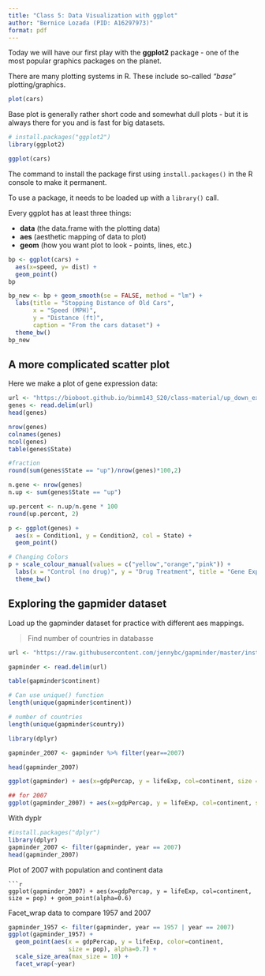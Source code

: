 ```yaml
---
title: "Class 5: Data Visualization with ggplot"
author: "Bernice Lozada (PID: A16297973)"
format: pdf
---
```


Today we will have our first play with the **ggplot2** package - one of the most popular graphics packages on the planet.

There are many plotting systems in R. These include so-called *"base"* plotting/graphics.

```r
plot(cars)
```

Base plot is generally rather short code and somewhat dull plots - but it is always there for you and is fast for big datasets. 

```r
# install.packages("ggplot2")
library(ggplot2)

ggplot(cars)
```


The command to install the package first using `install.packages()` in the R console to make it permanent.

To use a package, it needs to be loaded up with a `library()` call.

Every ggplot has at least three things: 

- **data** (the data.frame with the plotting data)
- **aes** (aesthetic mapping of data to plot)
- **geom** (how you want plot to look - points, lines, etc.)

```r
bp <- ggplot(cars) +
  aes(x=speed, y= dist) +
  geom_point()
bp
```

```r
bp_new <- bp + geom_smooth(se = FALSE, method = "lm") +
  labs(title = "Stopping Distance of Old Cars",
       x = "Speed (MPH)",
       y = "Distance (ft)",
       caption = "From the cars dataset") +
  theme_bw()
bp_new
```

## A more complicated scatter plot

Here we make a plot of gene expression data:
```r
url <- "https://bioboot.github.io/bimm143_S20/class-material/up_down_expression.txt"
genes <- read.delim(url)
head(genes)

nrow(genes)
colnames(genes)
ncol(genes)
table(genes$State)

#fraction
round(sum(genes$State == "up")/nrow(genes)*100,2)
```

```r
n.gene <- nrow(genes)
n.up <- sum(genes$State == "up")

up.percent <- n.up/n.gene * 100
round(up.percent, 2)

```

```r
p <- ggplot(genes) + 
  aes(x = Condition1, y = Condition2, col = State) +
  geom_point()
```

```r
# Changing Colors
p + scale_colour_manual(values = c("yellow","orange","pink")) +
  labs(x = "Control (no drug)", y = "Drug Treatment", title = "Gene Expression Changes Upon Drug Treatment") + 
  theme_bw()
```

## Exploring the gapmider dataset

Load up the gapminder dataset for practice with different aes mappings.

> Find number of countries in databasse
```r
url <- "https://raw.githubusercontent.com/jennybc/gapminder/master/inst/extdata/gapminder.tsv"

gapminder <- read.delim(url)

table(gapminder$continent)

# Can use unique() function
length(unique(gapminder$continent))

# number of countries
length(unique(gapminder$country))
```
```r
library(dplyr)

gapminder_2007 <- gapminder %>% filter(year==2007)

head(gapminder_2007)
```

```r
ggplot(gapminder) + aes(x=gdpPercap, y = lifeExp, col=continent, size = pop) + geom_point(alpha=0.2)

## for 2007
ggplot(gapminder_2007) + aes(x=gdpPercap, y = lifeExp, col=continent, size = pop) + geom_point(alpha=0.6)

```

With dyplr

```r
#install.packages("dplyr")
library(dplyr)
gapminder_2007 <- filter(gapminder, year == 2007)
head(gapminder_2007)
```

Plot of 2007 with population and continent data
```
```r
ggplot(gapminder_2007) + aes(x=gdpPercap, y = lifeExp, col=continent, size = pop) + geom_point(alpha=0.6)
```

Facet_wrap data to compare 1957 and 2007
```r
gapminder_1957 <- filter(gapminder, year == 1957 | year == 2007)
ggplot(gapminder_1957) + 
  geom_point(aes(x = gdpPercap, y = lifeExp, color=continent,
                 size = pop), alpha=0.7) + 
  scale_size_area(max_size = 10) +
  facet_wrap(~year)
```



